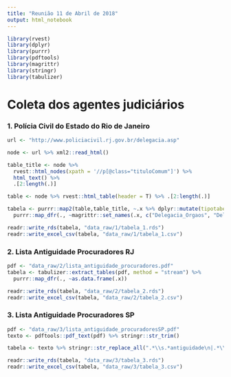 ```yaml
---
title: "Reunião 11 de Abril de 2018"
output: html_notebook
---
```


```r
library(rvest)
library(dplyr)
library(purrr)
library(pdftools)
library(magrittr)
library(stringr)
library(tabulizer)
```

# Coleta dos agentes judiciários

### 1. Polícia Civil do Estado do Rio de Janeiro

```r
url <- "http://www.policiacivil.rj.gov.br/delegacia.asp"

node <- url %>% xml2::read_html()

table_title <- node %>%
  rvest::html_nodes(xpath = '//p[@class="tituloComum"]') %>% 
  html_text() %>%
  .[2:length(.)]

table <- node %>% rvest::html_table(header = T) %>% .[2:length(.)]

tabela <- purrr::map2(table,table_title, ~.x %>% dplyr::mutate(tipotabela = .y)) %>% 
  purrr::map_dfr(., ~magrittr::set_names(.x, c("Delegacia_Orgaos", "Delegadotitular_Diretor", "Telefones", "TipoTabela"))) %>% dplyr::mutate(Delegacia_Orgaos = stringr::str_replace_all(Delegacia_Orgaos,"(\\u0096)|\n|\t", ""))

readr::write_rds(tabela, "data_raw/1/tabela_1.rds")
readr::write_excel_csv(tabela, "data_raw/1/tabela_1.csv")
```

### 2. Lista Antiguidade Procuradores RJ

```r
pdf <- "data_raw/2/lista_antiguidade_procuradores.pdf"
tabela <- tabulizer::extract_tables(pdf, method = "stream") %>% 
  purrr::map_dfr(., ~as.data.frame(.x))

readr::write_rds(tabela, "data_raw/2/tabela_2.rds")
readr::write_excel_csv(tabela, "data_raw/2/tabela_2.csv")
```

### 3. Lista Antiguidade Procuradores SP

```r
pdf <- "data_raw/3/lista_antiguidade_procuradoresSP.pdf"
texto <- pdftools::pdf_text(pdf) %>% stringr::str_trim()

tabela <- texto %>% stringr::str_replace_all(".*\\s.*antiguidade\n|.*\\s.*JUSTIÇA|\n$", "") %>% stringr::str_replace("[0-9]$", "") %>% stringr::str_trim() %>% stringr::str_split(pattern = "\n") %>% unlist() %>% data.frame(data = .) %>% tidyr::separate(data, into = c("posicao", "nome"), sep = "\\.\\s")

readr::write_rds(tabela, "data_raw/3/tabela_3.rds")
readr::write_excel_csv(tabela, "data_raw/3/tabela_3.csv")
```

